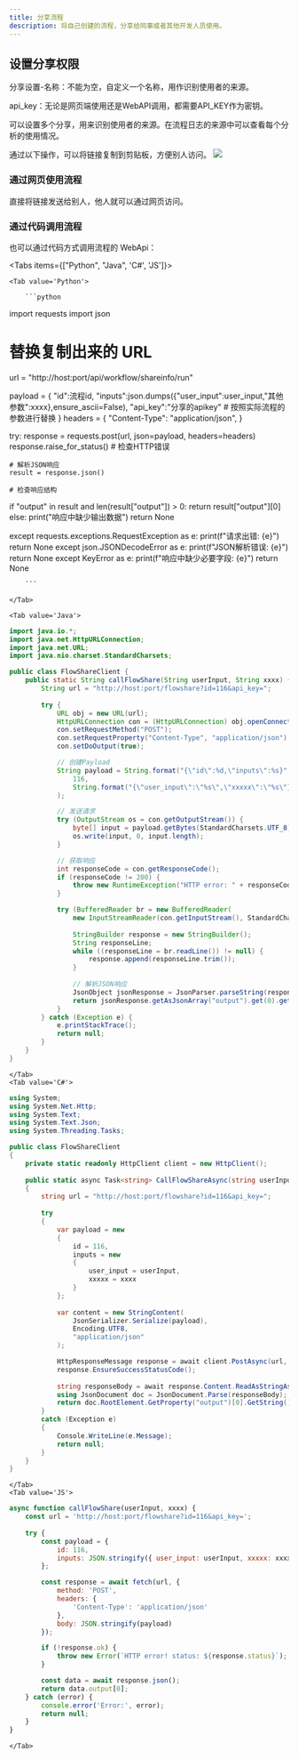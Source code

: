 ```yaml
---
title: 分享流程
description: 将自己创建的流程，分享给同事或者其他开发人员使用。
---
```



## 设置分享权限


分享设置-名称：不能为空，自定义一个名称，用作识别使用者的来源。

api_key：无论是网页端使用还是WebAPI调用，都需要API_KEY作为密钥。

可以设置多个分享，用来识别使用者的来源。在流程日志的来源中可以查看每个分析的使用情况。

通过以下操作，可以将链接复制到剪贴板，方便别人访问。
![](./imgs/release_flow.png)

### 通过网页使用流程

直接将链接发送给别人，他人就可以通过网页访问。

### 通过代码调用流程

也可以通过代码方式调用流程的 WebApi：

<Tabs items={["Python", "Java", 'C#', 'JS']}>

    <Tab value='Python'>

        ```python
import requests
import json

# 替换复制出来的 URL
url = "http://host:port/api/workflow/shareinfo/run"  

payload = {
    "id":流程id,
    "inputs":json.dumps({"user_input":user_input,"其他参数":xxxx},ensure_ascii=False),
    "api_key":"分享的apikey"
    # 按照实际流程的参数进行替换
}
headers = {
    "Content-Type": "application/json",
}

try:
    response = requests.post(url, json=payload, headers=headers)
    response.raise_for_status()  # 检查HTTP错误
    
    # 解析JSON响应
    result = response.json()

    # 检查响应结构
if "output" in result and len(result["output"]) > 0:
    return result["output"][0]
else:
    print("响应中缺少输出数据")
    return None
    
except requests.exceptions.RequestException as e:
    print(f"请求出错: {e}")
    return None
except json.JSONDecodeError as e:
    print(f"JSON解析错误: {e}")
    return None
except KeyError as e:
    print(f"响应中缺少必要字段: {e}")
    return None

        ```

    </Tab>

    <Tab value='Java'>
```java
import java.io.*;
import java.net.HttpURLConnection;
import java.net.URL;
import java.nio.charset.StandardCharsets;

public class FlowShareClient {
    public static String callFlowShare(String userInput, String xxxx) {
        String url = "http://host:port/flowshare?id=116&api_key=";
        
        try {
            URL obj = new URL(url);
            HttpURLConnection con = (HttpURLConnection) obj.openConnection();
            con.setRequestMethod("POST");
            con.setRequestProperty("Content-Type", "application/json");
            con.setDoOutput(true);

            // 创建Payload
            String payload = String.format("{\"id\":%d,\"inputs\":%s}",
                116,
                String.format("{\"user_input\":\"%s\",\"xxxxx\":\"%s\"}", userInput, xxxx)
            );

            // 发送请求
            try (OutputStream os = con.getOutputStream()) {
                byte[] input = payload.getBytes(StandardCharsets.UTF_8);
                os.write(input, 0, input.length);
            }

            // 获取响应
            int responseCode = con.getResponseCode();
            if (responseCode != 200) {
                throw new RuntimeException("HTTP error: " + responseCode);
            }

            try (BufferedReader br = new BufferedReader(
                new InputStreamReader(con.getInputStream(), StandardCharsets.UTF_8))) {
                
                StringBuilder response = new StringBuilder();
                String responseLine;
                while ((responseLine = br.readLine()) != null) {
                    response.append(responseLine.trim());
                }
                
                // 解析JSON响应
                JsonObject jsonResponse = JsonParser.parseString(response.toString()).getAsJsonObject();
                return jsonResponse.getAsJsonArray("output").get(0).getAsString();
            }
        } catch (Exception e) {
            e.printStackTrace();
            return null;
        }
    }
}
```


    </Tab>
    <Tab value='C#'>
```csharp
using System;
using System.Net.Http;
using System.Text;
using System.Text.Json;
using System.Threading.Tasks;

public class FlowShareClient
{
    private static readonly HttpClient client = new HttpClient();
    
    public static async Task<string> CallFlowShareAsync(string userInput, string xxxx)
    {
        string url = "http://host:port/flowshare?id=116&api_key=";
        
        try
        {
            var payload = new
            {
                id = 116,
                inputs = new
                {
                    user_input = userInput,
                    xxxxx = xxxx
                }
            };
            
            var content = new StringContent(
                JsonSerializer.Serialize(payload),
                Encoding.UTF8,
                "application/json"
            );

            HttpResponseMessage response = await client.PostAsync(url, content);
            response.EnsureSuccessStatusCode();
            
            string responseBody = await response.Content.ReadAsStringAsync();
            using JsonDocument doc = JsonDocument.Parse(responseBody);
            return doc.RootElement.GetProperty("output")[0].GetString();
        }
        catch (Exception e)
        {
            Console.WriteLine(e.Message);
            return null;
        }
    }
}
```

    </Tab>
    <Tab value='JS'>

```js
async function callFlowShare(userInput, xxxx) {
    const url = 'http://host:port/flowshare?id=116&api_key=';
    
    try {
        const payload = {
            id: 116,
            inputs: JSON.stringify({ user_input: userInput, xxxxx: xxxx })
        };

        const response = await fetch(url, {
            method: 'POST',
            headers: {
                'Content-Type': 'application/json'
            },
            body: JSON.stringify(payload)
        });

        if (!response.ok) {
            throw new Error(`HTTP error! status: ${response.status}`);
        }

        const data = await response.json();
        return data.output[0];
    } catch (error) {
        console.error('Error:', error);
        return null;
    }
}
```
    </Tab>


</Tabs>